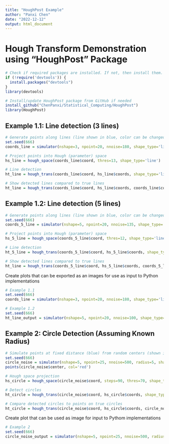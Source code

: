 ```yaml
---
title: "HoughPost Example"
author: "Panxi Chen"
date: "2022-12-12"
output: html_document
---
```


# Hough Transform Demonstration using "HoughPost" Package
```r
# Check if required packages are installed. If not, then install them.
if (!require('devtools')) {
  install.packages("devtools")
}
library(devtools)

# Install/update HoughPost package from GitHub if needed
install_github("ChenPanxi/Statistical_Computing/HoughPost")
library(HoughPost)
```

## Example 1.1: Line detection (3 lines)

```r
# Generate points along lines (line shown in blue, color can be changed)
set.seed(666)
coords_line = simulator(nshape=3, npoint=20, nnoise=180, shape_type='line', line_noise=TRUE, noise=TRUE)

# Project points into Hough (parameter) space
hs_line = hough_space(coords_line$coord, thres=13, shape_type='line')

# Line detection
ht_line = hough_trans(coords_line$coord, hs_line$coords, shape_type='line')

# Show detected lines compared to true lines
ht_line = hough_trans(coords_line$coord, hs_line$coords, coords_line$coord_shape, shape_type='line')
```
## Example 1.2: Line detection (5 lines)

```r
# Generate points along lines (line shown in blue, color can be changed)
set.seed(666)
coords_5_line = simulator(nshape=5, npoint=20, nnoise=135, shape_type='line', line_noise=TRUE, noise=TRUE)

# Project points into Hough (parameter) space
hs_5_line = hough_space(coords_5_line$coord, thres=12, shape_type='line')

# Line detection
ht_5_line = hough_trans(coords_5_line$coord, hs_5_line$coords, shape_type='line')

# Show detected lines compared to true lines
ht_line = hough_trans(coords_5_line$coord, hs_5_line$coords, coords_5_line$coord_shape, shape_type='line')
```

Create plots that can be exported as an images for use as input to Python implementations
```r
# Example 1.1
set.seed(666)
coords_line = simulator(nshape=3, npoint=20, nnoise=180, shape_type='line', show_simulation = FALSE, line_noise=TRUE, noise=TRUE)

# Example 1.2
set.seed(666)
ht_line_output = simulator(nshape=5, npoint=20, nnoise=100, shape_type='line', show_simulation=FALSE, noaxis=TRUE)
```

## Example 2: Circle Detection (Assuming Known Radius)

```r
# Simulate points at fixed distance (blue) from random centers (shown in red)
set.seed(666)
circle_noise = simulator(nshape=5, npoint=25, nnoise=500, radius=5, shape_type='circle', line_noise=TRUE, noise=TRUE)
points(circle_noise$center, col='red')

# Hough space projection
hs_circle = hough_space(circle_noise$coord, steps=90, thres=70, shape_type='circle')

# Detect circles
ht_circle = hough_trans(circle_noise$coord, hs_circle$coords, shape_type='circle')

# Compare detected circles to points on true circles
ht_circle = hough_trans(circle_noise$coord, hs_circle$coords, circle_noise$coord_shape, shape_type='circle')
```
Create plot that can be used as image for input to Pythom implementations
```r
# Example 2
set.seed(666)
circle_noise_output = simulator(nshape=5, npoint=25, nnoise=500, radius=5, shape_type='circle', show_simulation=FALSE, noaxis=TRUE)
```

